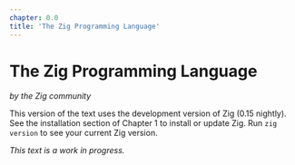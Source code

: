 ```yaml
---
chapter: 0.0
title: 'The Zig Programming Language'
---
```


# The Zig Programming Language
*by the Zig community*

This version of the text uses the development version of Zig (0.15 nightly). See the installation section of Chapter 1 to install or update Zig. Run `zig version` to see your current Zig version.

*This text is a work in progress.*
